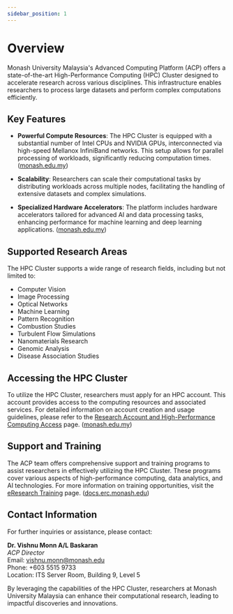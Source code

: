 ```yaml
---
sidebar_position: 1
---
```

# Overview

Monash University Malaysia's Advanced Computing Platform (ACP) offers a state-of-the-art High-Performance Computing (HPC) Cluster designed to accelerate research across various disciplines. This infrastructure enables researchers to process large datasets and perform complex computations efficiently.

## Key Features

- **Powerful Compute Resources**: The HPC Cluster is equipped with a substantial number of Intel CPUs and NVIDIA GPUs, interconnected via high-speed Mellanox InfiniBand networks. This setup allows for parallel processing of workloads, significantly reducing computation times. ([monash.edu.my](https://www.monash.edu.my/research/platforms-and-infrastructure/infrastructure/advanced-computing?utm_source=openai))

- **Scalability**: Researchers can scale their computational tasks by distributing workloads across multiple nodes, facilitating the handling of extensive datasets and complex simulations.

- **Specialized Hardware Accelerators**: The platform includes hardware accelerators tailored for advanced AI and data processing tasks, enhancing performance for machine learning and deep learning applications. ([monash.edu.my](https://www.monash.edu.my/research/platforms-and-infrastructure/infrastructure/advanced-computing?utm_source=openai))

## Supported Research Areas

The HPC Cluster supports a wide range of research fields, including but not limited to:

- Computer Vision
- Image Processing
- Optical Networks
- Machine Learning
- Pattern Recognition
- Combustion Studies
- Turbulent Flow Simulations
- Nanomaterials Research
- Genomic Analysis
- Disease Association Studies

## Accessing the HPC Cluster

To utilize the HPC Cluster, researchers must apply for an HPC account. This account provides access to the computing resources and associated services. For detailed information on account creation and usage guidelines, please refer to the [Research Account and High-Performance Computing Access](https://www.monash.edu.my/its/our-services/staff/research-account-and-high-performance-computing-access) page. ([monash.edu.my](https://www.monash.edu.my/its/our-services/staff/research-account-and-high-performance-computing-access?utm_source=openai))

## Support and Training

The ACP team offers comprehensive support and training programs to assist researchers in effectively utilizing the HPC Cluster. These programs cover various aspects of high-performance computing, data analytics, and AI technologies. For more information on training opportunities, visit the [eResearch Training](https://docs.erc.monash.edu/training/) page. ([docs.erc.monash.edu](https://docs.erc.monash.edu/training/?utm_source=openai))

## Contact Information

For further inquiries or assistance, please contact:

<!-- FIXME: Remove Dr Vishnu? -->

**Dr. Vishnu Monn A/L Baskaran**  
*ACP Director*  
Email: [vishnu.monn@monash.edu](mailto:vishnu.monn@monash.edu)  
Phone: +603 5515 9733  
Location: ITS Server Room, Building 9, Level 5

By leveraging the capabilities of the HPC Cluster, researchers at Monash University Malaysia can enhance their computational research, leading to impactful discoveries and innovations.
